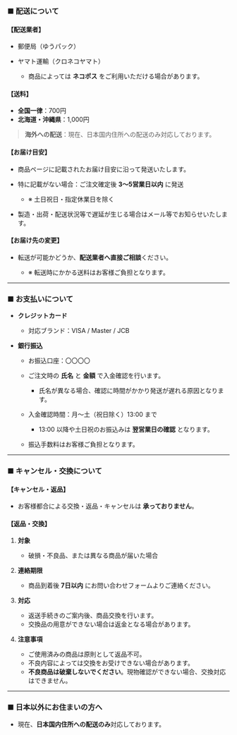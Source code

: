 ### ■ 配送について

#### 【配送業者】

* 郵便局（ゆうパック）
* ヤマト運輸（クロネコヤマト）

  * 商品によっては **ネコポス** をご利用いただける場合があります。

#### 【送料】

* **全国一律**：700円
* **北海道・沖縄県**：1,000円

> **海外への配送**：現在、日本国内住所への配送のみ対応しております。

#### 【お届け目安】

* 商品ページに記載されたお届け目安に沿って発送いたします。
* 特に記載がない場合：ご注文確定後 **3〜5営業日以内** に発送

  * ※ 土日祝日・指定休業日を除く
* 製造・出荷・配送状況等で遅延が生じる場合はメール等でお知らせいたします。

#### 【お届け先の変更】

* 転送が可能かどうか、**配送業者へ直接ご相談**ください。

  * ※ 転送時にかかる送料はお客様ご負担となります。

---

### ■ お支払いについて

* **クレジットカード**

  * 対応ブランド：VISA / Master / JCB
* **銀行振込**

  * お振込口座：〇〇〇〇
  * ご注文時の **氏名** と **金額** で入金確認を行います。

    * 氏名が異なる場合、確認に時間がかかり発送が遅れる原因となります。
  * 入金確認時間：月〜土（祝日除く）13:00 まで

    * 13:00 以降や土日祝のお振込みは **翌営業日の確認** となります。
  * 振込手数料はお客様ご負担となります。

---

### ■ キャンセル・交換について

#### 【キャンセル・返品】

* お客様都合による交換・返品・キャンセルは **承っておりません**。

#### 【返品・交換】

1. **対象**

   * 破損・不良品、または異なる商品が届いた場合
2. **連絡期限**

   * 商品到着後 **7日以内** にお問い合わせフォームよりご連絡ください。
3. **対応**

   * 返送手続きのご案内後、商品交換を行います。
   * 交換品の用意ができない場合は返金となる場合があります。
4. **注意事項**

   * ご使用済みの商品は原則として返品不可。
   * 不良内容によっては交換をお受けできない場合があります。
   * **不良商品は破棄しないでください**。現物確認ができない場合、交換対応はできません。

---

### ■ 日本以外にお住まいの方へ

* 現在、**日本国内住所への配送のみ**対応しております。
